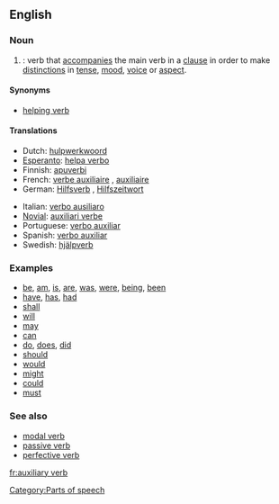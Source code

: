 ==English==
===Noun===
{{en-noun|sg=[[auxiliary]] [[verb]]}}

{{wikipedia}}
#{{grammar}}: verb that [[accompany|accompanies]] the main verb in a [[clause]] in order to make [[distinction]]s in [[tense]], [[mood]], [[voice]] or [[aspect]].

====Synonyms====
*[[helping verb]]

====Translations====
{{top}}
*Dutch: [[hulpwerkwoord]] {{n}}
*[[Esperanto]]: [[helpa verbo]]
*Finnish: [[apuverbi]]
*French: [[verbe auxiliaire]] {{m}}, [[auxiliaire]] {{m}}
*German: [[Hilfsverb]] {{n}}, [[Hilfszeitwort]] {{n}}
{{mid}}
*Italian: [[verbo ausiliaro]] {{m}}
*[[Novial]]: [[auxiliari verbe]]
*Portuguese: [[verbo auxiliar]]
*Spanish: [[verbo auxiliar]] {{m}}
*Swedish: [[hjälpverb]] {{n}}
{{bottom}}

===Examples===

*[[be]], [[am]], [[is]], [[are]], [[was]], [[were]], [[being]], [[been]]
*[[have]], [[has]], [[had]]
*[[shall]]
*[[will]]
*[[may]]
*[[can]] 
*[[do]], [[does]], [[did]]
*[[should]]
*[[would]]
*[[might]]
*[[could]]
*[[must]]
[[Category:Parts of speech]]


===See also===
*[[modal verb]]
*[[passive verb]]
*[[perfective verb]]

[[fr:auxiliary verb]]